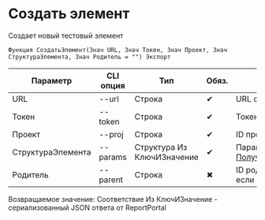 ﻿---
sidebar_position: 2
description: Создать элемент и другие функции для работы с ReportPortal в Открытом пакете интеграций - бесплатной open-source библиотеке интеграций для 1С:Предприятие 8, OneScript и CLI
keywords: [1C, 1С, 1С:Предприятие, 1С:Предприятие 8.3, API, Интеграция, Сервисы, Обмен, OneScript, CLI, ReportPortal]
---


# Создать элемент
 Создает новый тестовый элемент



`Функция СоздатьЭлемент(Знач URL, Знач Токен, Знач Проект, Знач СтруктураЭлемента, Знач Родитель = "") Экспорт`

  | Параметр | CLI опция | Тип | Обяз. | Назначение |
  |-|-|-|-|-|
  | URL | --url | Строка | &#x2714; | URL сервера ReportPortal |
  | Токен | --token | Строка | &#x2714; | Токен доступа |
  | Проект | --proj | Строка | &#x2714; | ID проекта |
  | СтруктураЭлемента | --params | Структура Из КлючИЗначение | &#x2714; | Параметры элемента. См. [ПолучитьСтруктуруЭлемента](/docs/ReportPortal/Results-management/Get-item-structure) |
  | Родитель | --parent | Строка | &#x2716; | ID родительского элемента, если необходимо |

  
  Возвращаемое значение:   Соответствие Из КлючИЗначение - сериализованный JSON ответа от ReportPortal

<br/>




    




